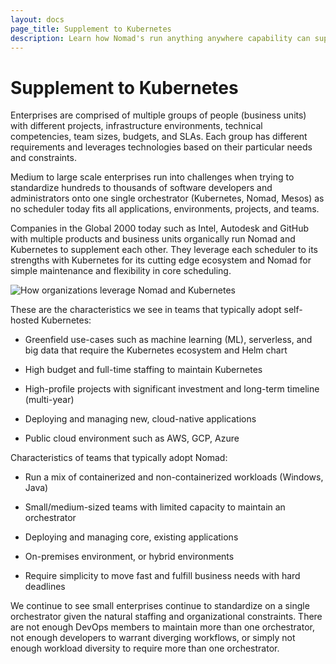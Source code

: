 ```yaml
---
layout: docs
page_title: Supplement to Kubernetes
description: Learn how Nomad's run anything anywhere capability can supplement Kubernetes' container-only approach to workload orchestration.
---
```


# Supplement to Kubernetes

Enterprises are comprised of multiple groups of people (business units) with different projects, infrastructure environments, technical competencies, team sizes, budgets, and SLAs. Each group has different requirements and leverages technologies based on their particular needs and constraints.

Medium to large scale enterprises run into challenges when trying to standardize hundreds to thousands of software developers and administrators onto one single orchestrator (Kubernetes, Nomad, Mesos) as no scheduler today fits all applications, environments, projects, and teams.

Companies in the Global 2000 today such as Intel, Autodesk and GitHub with multiple products and business units organically run Nomad and Kubernetes to supplement each other. They leverage each scheduler to its strengths with Kubernetes for its cutting edge ecosystem and Nomad for simple maintenance and flexibility in core scheduling.

![How organizations leverage Nomad and Kubernetes](/img/nomad-kubernetes.png)

These are the characteristics we see in teams that typically adopt self-hosted Kubernetes:

- Greenfield use-cases such as machine learning (ML), serverless, and big data that require the Kubernetes ecosystem and Helm chart

- High budget and full-time staffing to maintain Kubernetes

- High-profile projects with significant investment and long-term timeline (multi-year)

- Deploying and managing new, cloud-native applications

- Public cloud environment such as AWS, GCP, Azure

Characteristics of teams that typically adopt Nomad:

- Run a mix of containerized and non-containerized workloads (Windows, Java)

- Small/medium-sized teams with limited capacity to maintain an orchestrator

- Deploying and managing core, existing applications

- On-premises environment, or hybrid environments

- Require simplicity to move fast and fulfill business needs with hard deadlines

We continue to see small enterprises continue to standardize on a single orchestrator given the natural staffing and organizational constraints. There are not enough DevOps members to maintain more than one orchestrator, not enough developers to warrant diverging workflows, or simply not enough workload diversity to require more than one orchestrator.
